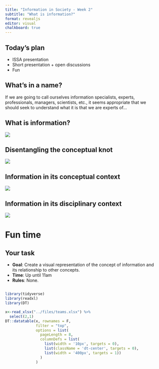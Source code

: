 ```yaml
---
title: "Information in Society - Week 2"
subtitle: "What is information?"
format: revealjs
editor: visual
chalkboard: true
---
```


## Today's plan

-   ISSA presentation
-   Short presentation + open discussions
-   Fun

## What's in a name?

If we are going to call ourselves information specialists, experts, professionals, managers, scientists, etc., it seems appropriate that we should seek to understand what it is that we are experts of...

## What is information?

![](images/clipboard-3742367617.png)

## Disentangling the conceptual knot

![](images/clipboard-1320379598.png)

## Information in its conceptual context

![](images/clipboard-4174428598.png)

## Information in its disciplinary context

![](images/clipboard-348792536.png)

# Fun time

## Your task

-   **Goal**: Create a visual representation of the concept of information and its relationship to other concepts.
-   **Time**: Up until 11am
-   **Rules**: None.

##  {.smaller}

```r
library(tidyverse)
library(readxl)
library(DT)

x<-read_xlsx("../files/teams.xlsx") %>% 
  select(2,1)
DT::datatable(x, rownames = F,
              filter = "top",
              options = list(
                pageLength = 8,
                columnDefs = list(
                  list(width = '10px', targets = 0),
                  list(className = 'dt-center', targets = 0),
                  list(width = '400px', targets = 1))
                )
              )
```
